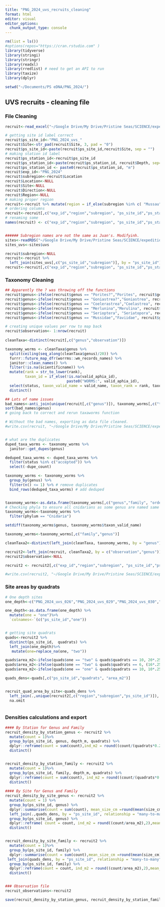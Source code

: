 ```yaml
---
title: "PNG_2024_uvs_recruits_cleaning"
format: html
editor: visual
editor_options: 
  chunk_output_type: console
---
```


```r

rm(list = ls())
#options(repos="https://cran.rstudio.com" )
library(tidyverse)
library(stringi)
library(stringr)
library(readxl)
library(rredlist) # need to get an API to run
library(taxize)
library(dplyr)

setwd("~/Documents/PS eDNA/PNG_2024/")
```

## UVS recruits - cleaning file

### File Cleaning

```r
recruit<-read_excel("~/Google Drive/My Drive/Pristine Seas/SCIENCE/expeditions/PNG-2024/data/primary/raw/benthos/PNG_2024_recruits_fieldsheet_MT.xlsx", sheet = 1)

# getting site id label correct
recruit$ps_site_id<-"PNG_2024_uvs_"
recruit$Site<-str_pad(recruit$Site, 3, pad = "0")
recruit$ps_site_id<-paste(recruit$ps_site_id,recruit$Site, sep = "")
# making station id label
recruit$ps_station_id<-recruit$ps_site_id
recruit$ps_station_id<-paste(recruit$ps_station_id, recruit$Depth, sep="_")
recruit$ps_station_id <- paste0(recruit$ps_station_id, "m")
recruit$exp_id<-"PNG_2024"
recruit$subregion<-recruit$Location
recruit$Location<-NULL
recruit$Site<-NULL
recruit$Direction<-NULL
recruit$Region<-NULL
# making proper region
recruit<-recruit %>% mutate(region = if_else(subregion %in% c( "Mussau", "Emirau","Tench"),"Murat", "Lovongai"))
# ordering columns
recruit<-recruit[,c("exp_id","region","subregion", "ps_site_id","ps_station_id", "Transect","Depth", "Quadrats","Genus","Size_cm", "Observer" )]
# renaming some
names(recruit) <- c("exp_id","region","subregion", "ps_site_id","ps_station_id", "transect","depth_m","quadrats", "genus","size_cm", "observer" )


###### Subregion names are not the same as Juan's. Modifyinh.
sites<-readRDS("~/Google Drive/My Drive/Pristine Seas/SCIENCE/expeditions/PNG-2024/data/primary/processed/sites.rds")
sites_uvs<-sites$uvs

recruit$subregion<-NULL
recruit<-recruit %>%
  left_join(sites_uvs[,c("ps_site_id","subregion")], by = "ps_site_id")
recruit<-recruit[,c("exp_id","region","subregion", "ps_site_id","ps_station_id", "transect","depth_m","quadrats", "genus","size_cm", "observer" )]


```

### Taxonomy Cleaning

```r
## Apparently the ? was throwing off the functions
recruit$genus<-ifelse(recruit$genus == "Porites?","Porites", recruit$genus)
recruit$genus<-ifelse(recruit$genus == "Goniastrea?","Goniastrea", recruit$genus)
recruit$genus<-ifelse(recruit$genus == "Coelerastrea","Coelastrea", recruit$genus)
recruit$genus<-ifelse(recruit$genus == "Merlunina","Merulina", recruit$genus)
recruit$genus<-ifelse(recruit$genus == "Serioptera", "Seriatopora", recruit$genus)
recruit$genus<-ifelse(recruit$genus == "Mussidae","Faviidae", recruit$genus)

# creating unique values per row to map back
recruit$observation<- 1:nrow(recruit) 
  
cleanTaxa<-distinct(recruit[,c("genus","observation")])

taxonomy_worms <- cleanTaxa$genus %>% 
  split(ceiling(seq_along(cleanTaxa$genus)/20)) %>% 
  furrr::future_map_dfr(worrms::wm_records_names) %>% 
  janitor::clean_names() %>% 
  filter(!is.na(scientificname)) %>% 
  mutate(rank = str_to_lower(rank),
         taxon_id = if_else(!is.na(valid_aphia_id),
                            paste0("WORMS:", valid_aphia_id),                        NA_character_)) %>% 
  select(status, taxon_valid_name = valid_name, taxon_rank = rank, taxon_id, taxon_authority = valid_authority, kingdom, phylum, class, order, family, genus) %>% 
  distinct()

## Lots of name issues
bad_names<-anti_join(unique(recruit[,c("genus")]), taxonomy_worms[,c("taxon_valid_name")], by = c("genus" ="taxon_valid_name"))
sort(bad_names$genus)
# going back to correct and rerun taxaworms function

# Without the bad names, exporting as data file cleaned.
#write.csv(recruit, "~/Google Drive/My Drive/Pristine Seas/SCIENCE/expeditions/PNG-2024/data/primary/raw/benthos/Updated_PNG_2024_recruits_fieldsheet.csv", row.names = F)


# what are the duplicates
duped_taxa_worms <- taxonomy_worms %>% 
  janitor::get_dupes(genus) 

deduped_taxa_worms <- duped_taxa_worms %>% 
  filter(status %in% c("accepted")) %>% 
  select(-dupe_count)

taxonomy_worms <- taxonomy_worms %>% 
  group_by(genus) %>% 
  filter(n() <= 1) %>% # remove duplicates
  bind_rows(deduped_taxa_worms) # add deduped


taxonomy_worms<-as.data.frame(taxonomy_worms[,c("genus","family", "order","class","phylum", "taxon_valid_name")])
# Checking phyla to ensure all cnidarians as some genus are named same from different groups
taxonomy_worms<-taxonomy_worms %>%
  filter(phylum == "Cnidaria")

setdiff(taxonomy_worms$genus, taxonomy_worms$taxon_valid_name)

taxonomy_worms<-taxonomy_worms[,c("family","genus")]

cleanTaxa2<-distinct(left_join(cleanTaxa, taxonomy_worms, by = "genus"))

recruit2<-left_join(recruit, cleanTaxa2, by = c("observation","genus"))
recruit2$observation<-NULL

recruit2 <- recruit2[,c("exp_id","region","subregion", "ps_site_id","ps_station_id", "transect","depth_m","quadrats","family", "genus","size_cm", "observer" )]

#write.csv(recruit2, "~/Google Drive/My Drive/Pristine Seas/SCIENCE/expeditions/PNG-2024/data/primary/raw/benthos/Updated_PNG_2024_uvs_recruits_fieldsheet.csv", row.names = F)

```

### Site areas by quadrats

```r

# One depth sites
one_depth<-c("PNG_2024_uvs_026","PNG_2024_uvs_029","PNG_2024_uvs_030","PNG_2024_uvs_031","PNG_2024_uvs_032","PNG_2024_uvs_036","PNG_2024_uvs_037","PNG_2024_uvs_038","PNG_2024_uvs_039","PNG_2024_uvs_040","PNG_2024_uvs_041","PNG_2024_uvs_042")

one_depth<-as.data.frame(one_depth) %>%
  mutate(one = "one")%>%
  `colnames<-`(c("ps_site_id","one"))


# getting site quadrats
quads<-recruit2 %>%
  distinct(ps_site_id,  quadrats) %>%
  left_join(one_depth)%>%
   mutate(one=replace_na(one, "two"))

quads$area_m2<-ifelse(quads$one == "two" & quads$quadrats == 10, 20*.25, quads$quadrats )
quads$area_m2<-ifelse(quads$one == "two" & quads$quadrats == 6, (16*.25), quads$area_m2)
quads$area_m2<-ifelse(quads$one == "one" & quads$quadrats == 10, 10*.25, quads$area_m2)

quads_dens<-quads[,c("ps_site_id","quadrats", "area_m2")]


recruit_quad_area_by_site<-quads_dens %>%
  left_join(.,unique(recruit2[,c("region","subregion","ps_site_id")]), by = "ps_site_id") %>%
  na.omit



```

### Densities calculations and export

```r
#### By Station for Genus and Family
recruit_density_by_station_genus <- recruit2 %>% 
  mutate(count = 1)%>%
  group_by(ps_site_id, genus, depth_m, quadrats) %>%
  dplyr::reframe(count = sum(count),ind_m2 = round((count/(quadrats*0.25)),2), mean_size_cm =mean(size_cm)) %>%
  distinct()


recruit_density_by_station_family <- recruit2 %>% 
  mutate(count = 1)%>%
  group_by(ps_site_id, family, depth_m, quadrats) %>%
  dplyr::reframe(count = sum(count), ind_m2 = round((count/(quadrats*0.25)),2),mean_size_cm =mean(size_cm)) %>%
  distinct()
  
#### By Site for Genus and Family
recruit_density_by_site_genus <- recruit2 %>% 
  mutate(count = 1) %>%
  group_by(ps_site_id, genus) %>%
  dplyr::summarise(count = sum(count), mean_size_cm =round(mean(size_cm),2)) %>%
  left_join(.,quads_dens, by = "ps_site_id", relationship = "many-to-many") %>%
  group_by(ps_site_id, genus) %>%
  dplyr::reframe( count = count, ind_m2 = round((count/area_m2),2),mean_size_cm =mean_size_cm) %>%
  distinct()


recruit_density_by_site_family <- recruit2 %>% 
  mutate(count = 1)%>%
  group_by(ps_site_id, family) %>%
  dplyr::summarise(count = sum(count),mean_size_cm =round(mean(size_cm),2)) %>%
 left_join(quads_dens, by = "ps_site_id", relationship = "many-to-many") %>%
  group_by(ps_site_id, family) %>%
  dplyr::reframe(count = count, ind_m2 = round((count/area_m2),2),mean_size_cm =mean_size_cm)%>%
  distinct()


### Observation file
recruit_observations<-recruit2

save(recruit_density_by_station_genus, recruit_density_by_station_family, recruit_quad_area_by_site, recruit_density_by_site_genus, recruit_density_by_site_family, recruit_observations, file = "~/Google Drive/My Drive/Pristine Seas/SCIENCE/expeditions/PNG-2024/data/primary/processed/recruits/PNG_2024_uvs_recruit.RData")



```
